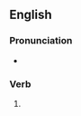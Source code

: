 {{also|fàxíng|fāxíng|fǎxíng}}

==English==

===Pronunciation===
* {{rhymes|en|æksɪŋ|s=2}}

===Verb===
{{head|en|verb form}}

# {{present participle of|en|fax|nocat=1}}
